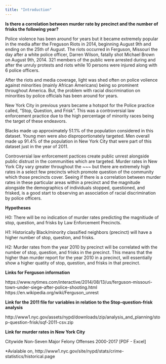 ```yaml
---
title: "Introduction"
---
```


**Is there a correlation between murder rate by precinct and the number of frisks the following year?**

Police violence has been around for years but it became extremely popular in the media after the Freguson Riots in 2014, beginning August 9th and ending on the 25th of August. The riots occurred in Ferguson, Missouri  the day after a white police officer, Darren Wilson, fatally shot Michael Brown on August 9th, 2014. 321 members of the public were arrested during and after the unruly protests and riots while 10 persons were injured along with 6 police officers. 

After the riots and media coverage, light was shed often on police volience against minorities (mainly African Americans) being so prominent throughout America. But, the problem with racial discrimination on minorities by police officials has been around for years. 

New York City in previous years became a hotspot for the Police practice called, "Stop, Question, and Frisk". This was a controversial law enforcement practice due to the high percentage of minority races being the target of these endeavors. 

Blacks made up approximately 51.1% of the population considered in this dataset. Young men were also disproportionately targeted. Men overall made up 91.4% of the population in New York City that were part of this dataset just in the year of 2011.

Controversial law enforcement pactices create public unrest alongside public distrust in the communities which are targeted. Murder rates in New York City vary greater throughout the ~~~ but there are extremely high rates in a select few precincts which promote question of the community which those precincts cover. Seeing if there is a correlation between murder rates in these particular areas within a precinct and the magnitude alongside the demographics of individuals stopped, questioned, and frisked, is a good start to observing an association of racial discrimination by police officers.  

**Hypotheses**

H0: There will be no indication of murder rates predicting the magnitiude of stop, question, and frisks by Law Enforcement Precincts.

H1: Historically Black/minority classified neighbors (precinct) will have a higher number of stop, question, and frisks. 

H2: Murder rates from the year 2010 by precinct will be correlated with the number of stop, question, and frisks in the precinct. This means that the higher than murder report for the year 2010 in a precinct, will essentially show a higher quatity of stop, question, and frisks in that precinct. 


**Links for Ferguson information** 

https://www.nytimes.com/interactive/2014/08/13/us/ferguson-missouri-town-under-siege-after-police-shooting.html
https://en.wikipedia.org/wiki/Ferguson_unrest

**Link for the 2011 file for variables in relation to the Stop-question-frisk analysis** 

http://www1.nyc.gov/assets/nypd/downloads/zip/analysis_and_planning/stop-question-frisk/sqf-2011-csv.zip 

**Link for murder rates in New York City** 

Citywide Non-Seven Major Felony Offenses 2000-2017 [PDF - Excel]

*Avialable on, http://www1.nyc.gov/site/nypd/stats/crime-statistics/historical.page



